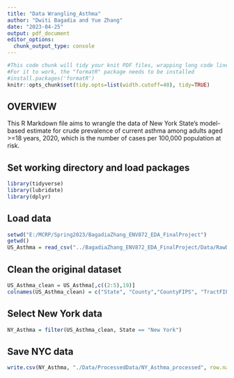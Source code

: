 ```yaml
---
title: "Data Wrangling_Asthma"
author: "Dwiti Bagadia and Yue Zhang"
date: "2023-04-25"
output: pdf_document
editor_options: 
  chunk_output_type: console
---
```


```r
#This code chunk will tidy your knit PDF files, wrapping long code lines
#For it to work, the "formatR" package needs to be installed
#install.packages('formatR')
knitr::opts_chunk$set(tidy.opts=list(width.cutoff=40), tidy=TRUE)

```

## OVERVIEW

This R Markdown file aims to wrangle the data of New York State's model-based estimate for crude prevalence of current asthma among adults aged >=18 years, 2020, which is the number of cases per 100,000 population at risk.

## Set working directory and load packages
```r
library(tidyverse)
library(lubridate)
library(dplyr)

```

## Load data
```r
setwd("E:/MCRP/Spring2023/BagadiaZhang_ENV872_EDA_FinalProject")
getwd()
US_Asthma = read_csv("../BagadiaZhang_ENV872_EDA_FinalProject/Data/RawData/PLACES__Census_Tract_Data__GIS_Friendly_Format___2022_release.csv")

```

## Clean the original dataset
```r
US_Asthma_clean = US_Asthma[,c((2:5),19)]
colnames(US_Asthma_clean) = c("State", "County","CountyFIPS", "TractFIPS", "AsthmaRate")

```

## Select New York data
```r
NY_Asthma = filter(US_Asthma_clean, State == "New York")

```

## Save NYC data
```r
write.csv(NY_Asthma, "./Data/ProcessedData/NY_Asthma_processed", row.names = FALSE)


```